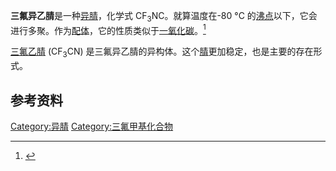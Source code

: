 {{chembox
| Verifiedfields = changed
| verifiedrevid = 470614562
| ImageFile = Trifluoromethyl isocyanide.svg
| ImageSize = 160
| ImageAlt = Skeletal formula
| ImageFile1 = Trifluoromethyl-isocyanide-3D-spacefill.png
| ImageSize1 = 150
| ImageAlt1 = Space-filling model
| IUPACName = trifluoro(isocyano)methane
| OtherNames = trifluoro-methyl-azaniumylidyne methane
|Section1={{Chembox Identifiers
| InChI = 1/C2F3N/c1-6-2(3,4)5
| InChIKey = LKHQVUSYAMWNQZ-UHFFFAOYAU
| StdInChI_Ref = {{stdinchicite|correct|chemspider}}
| StdInChI = 1S/C2F3N/c1-6-2(3,4)5
| StdInChIKey_Ref = {{stdinchicite|correct|chemspider}}
| StdInChIKey = LKHQVUSYAMWNQZ-UHFFFAOYSA-N
| CASNo_Ref = {{cascite|changed|??}}
| CASNo = 105879-13-8
| PubChem = 145434
| ChemSpiderID_Ref = {{chemspidercite|correct|chemspider}}
| ChemSpiderID = 128288
| SMILES = [C-]#[N+]C(F)(F)F
  }}
|Section2={{Chembox Properties
| Formula = CF<sub>3</sub>NC
| MolarMass = 95.023
| Appearance = 气体
| Density =
| MeltingPt = 
| BoilingPtC = -80
| Solubility = 
  }}
|Section3={{Chembox Hazards
| MainHazards = 
| FlashPt = 
| AutoignitionPt = 
  }}
}}

'''三氟异乙腈'''是一种[[异腈|异腈]]，化学式 CF<sub>3</sub>NC。就算温度在-80 °C 的[[沸点|沸点]]以下，它会进行多聚。作为[[配体|配体]]，它的性质类似于[[一氧化碳|一氧化碳]]。<ref>{{cite journal| author=D. Lentz|title= Fluorinated Isocyanides - More than Ligands with Unusual Properties |journal= Angewandte Chemie International Edition in English|year= 1994|volume= 33| issue=13|pages=  1315–1331| doi=10.1002/anie.199413151}}</ref>

[[三氟乙腈|三氟乙腈]] (CF<sub>3</sub>CN) 是三氟异乙腈的异构体。这个[[腈|腈]]更加稳定，也是主要的存在形式。

==参考资料==
{{reflist}}

[[Category:异腈|Category:异腈]]
[[Category:三氟甲基化合物|Category:三氟甲基化合物]]